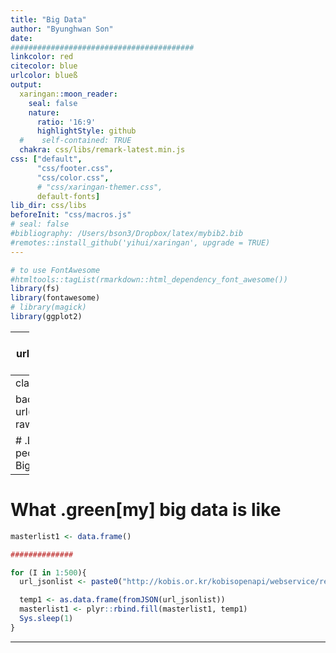 ```yaml
---
title: "Big Data"
author: "Byunghwan Son"
date: 
#########################################
linkcolor: red
citecolor: blue
urlcolor: blueß
output: 
  xaringan::moon_reader:
    seal: false
    nature:
      ratio: '16:9'
      highlightStyle: github
  #    self-contained: TRUE
  chakra: css/libs/remark-latest.min.js
css: ["default", 
      "css/footer.css", 
      "css/color.css", 
      # "css/xaringan-themer.css",
      default-fonts]
lib_dir: css/libs
beforeInit: "css/macros.js"
# seal: false  
#bibliography: /Users/bson3/Dropbox/latex/mybib2.bib
#remotes::install_github('yihui/xaringan', upgrade = TRUE)
---
```


```r
# to use FontAwesome
#htmltools::tagList(rmarkdown::html_dependency_font_awesome())
library(fs)
library(fontawesome)
# library(magick)  
library(ggplot2)

```
 

---
class: inverse, bottom
background-image: url(https://thumbs.gfycat.com/AgreeableWigglyAmericanshorthair.webp)
background-size: contain

# .LARGE[**What people .yellow[think] Big Data is like**]
---
class: middle

background-image: url(https://github.com/textvulture/textvulture.github.io/blob/master/images/bigdataPS.png?raw=true)
background-position: right

# .Large[What Big Data <br> people .orange[say] <br> Big Data is like]

---

# What .green[my] big data is like

```r
masterlist1 <- data.frame()

##############

for (I in 1:500){
  url_jsonlist <- paste0("http://kobis.or.kr/kobisopenapi/webservice/rest/people/searchPeopleList.json?NOKEYSHOWN", I ,"")

  temp1 <- as.data.frame(fromJSON(url_jsonlist))
  masterlist1 <- plyr::rbind.fill(masterlist1, temp1)
  Sys.sleep(1)
}
```

---

